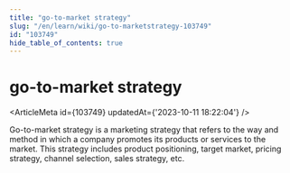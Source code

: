 ```yaml
---
title: "go-to-market strategy"
slug: "/en/learn/wiki/go-to-marketstrategy-103749"
id: "103749"
hide_table_of_contents: true
---
```



# go-to-market strategy

<ArticleMeta id={103749} updatedAt={'2023-10-11 18:22:04'} />
<div className='border-solid border-b border-t-0 my-4 border-[var(--ifm-color-gray-300)]' />

Go-to-market strategy is a marketing strategy that refers to the way and method in which a company promotes its products or services to the market. This strategy includes product positioning, target market, pricing strategy, channel selection, sales strategy, etc.
